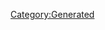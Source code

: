 {{Texts/Music
 |ID=36
 |MusicName=シルバームーン・レッドムーン
 |OfficialName=シルバームーン・レッドムーン
 |VocalName=飯島真理
 |VocalNameLF=飯島真理
 |Description=作品：超時空要塞マクロス<br/><br/>歌手：飯島真理<br/><br/>作詞：阿佐茜<br/>作曲：羽田健太郎
 |BuyURL=https://recochoku.jp/song/S14225880/single?ds=34294998
 |StoryDesc=度重なる戦闘と、長く苦しい旅路の果てに、<br/>遂にマクロスは地球への帰還を果たす。<br/><br/>失ったものの多さに悲しむ乗員たち。それに寄り添う<br/>ように流れるのは、ミンメイの歌だった。<br/>姿は見えずとも、彼女の歌声は常に傍にある。
 |StoryTitle=「まるで、生きてるみたいね」
 |BannerId=1
 |AnmStoreURL=https://anime.dmkt-sp.jp/animestore/ci_pc?workId=20626
}}
[[Category:Generated]]
